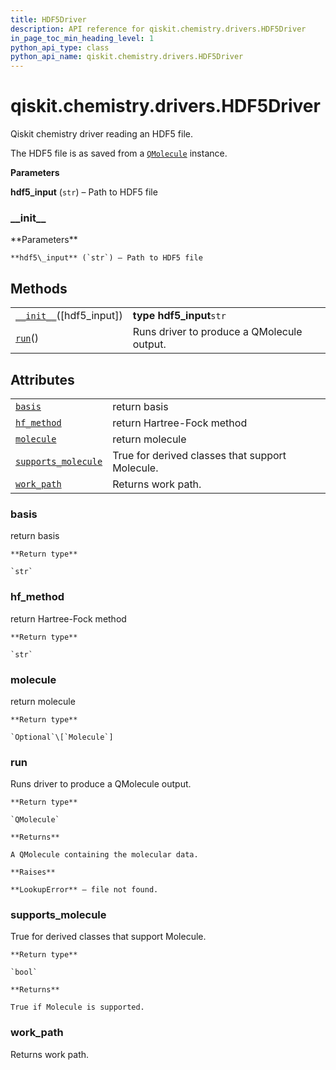 ```yaml
---
title: HDF5Driver
description: API reference for qiskit.chemistry.drivers.HDF5Driver
in_page_toc_min_heading_level: 1
python_api_type: class
python_api_name: qiskit.chemistry.drivers.HDF5Driver
---
```


# qiskit.chemistry.drivers.HDF5Driver

<Class id="qiskit.chemistry.drivers.HDF5Driver" isDedicatedPage={true} github="https://github.com/qiskit-community/qiskit-aqua/tree/stable/0.9/qiskit/chemistry/drivers/hdf5d/hdf5driver.py" signature="HDF5Driver(hdf5_input='molecule.hdf5')">
  Qiskit chemistry driver reading an HDF5 file.

  The HDF5 file is as saved from a [`QMolecule`](qiskit.chemistry.QMolecule "qiskit.chemistry.QMolecule") instance.

  **Parameters**

  **hdf5\_input** (`str`) – Path to HDF5 file

  ### \_\_init\_\_

  <Function id="qiskit.chemistry.drivers.HDF5Driver.__init__" name="__init__" signature="__init__(hdf5_input='molecule.hdf5')">
    **Parameters**

    **hdf5\_input** (`str`) – Path to HDF5 file
  </Function>

  ## Methods

  |                                                                                                                            |                                            |
  | -------------------------------------------------------------------------------------------------------------------------- | ------------------------------------------ |
  | [`__init__`](#qiskit.chemistry.drivers.HDF5Driver.__init__ "qiskit.chemistry.drivers.HDF5Driver.__init__")(\[hdf5\_input]) | **type hdf5\_input**`str`                  |
  | [`run`](#qiskit.chemistry.drivers.HDF5Driver.run "qiskit.chemistry.drivers.HDF5Driver.run")()                              | Runs driver to produce a QMolecule output. |

  ## Attributes

  |                                                                                                                                       |                                                 |
  | ------------------------------------------------------------------------------------------------------------------------------------- | ----------------------------------------------- |
  | [`basis`](#qiskit.chemistry.drivers.HDF5Driver.basis "qiskit.chemistry.drivers.HDF5Driver.basis")                                     | return basis                                    |
  | [`hf_method`](#qiskit.chemistry.drivers.HDF5Driver.hf_method "qiskit.chemistry.drivers.HDF5Driver.hf_method")                         | return Hartree-Fock method                      |
  | [`molecule`](#qiskit.chemistry.drivers.HDF5Driver.molecule "qiskit.chemistry.drivers.HDF5Driver.molecule")                            | return molecule                                 |
  | [`supports_molecule`](#qiskit.chemistry.drivers.HDF5Driver.supports_molecule "qiskit.chemistry.drivers.HDF5Driver.supports_molecule") | True for derived classes that support Molecule. |
  | [`work_path`](#qiskit.chemistry.drivers.HDF5Driver.work_path "qiskit.chemistry.drivers.HDF5Driver.work_path")                         | Returns work path.                              |

  ### basis

  <Function id="qiskit.chemistry.drivers.HDF5Driver.basis" name="basis" signature="property basis">
    return basis

    **Return type**

    `str`
  </Function>

  ### hf\_method

  <Function id="qiskit.chemistry.drivers.HDF5Driver.hf_method" name="hf_method" signature="property hf_method">
    return Hartree-Fock method

    **Return type**

    `str`
  </Function>

  ### molecule

  <Function id="qiskit.chemistry.drivers.HDF5Driver.molecule" name="molecule" signature="property molecule">
    return molecule

    **Return type**

    `Optional`\[`Molecule`]
  </Function>

  ### run

  <Function id="qiskit.chemistry.drivers.HDF5Driver.run" name="run" signature="run()">
    Runs driver to produce a QMolecule output.

    **Return type**

    `QMolecule`

    **Returns**

    A QMolecule containing the molecular data.

    **Raises**

    **LookupError** – file not found.
  </Function>

  ### supports\_molecule

  <Function id="qiskit.chemistry.drivers.HDF5Driver.supports_molecule" name="supports_molecule" signature="property supports_molecule">
    True for derived classes that support Molecule.

    **Return type**

    `bool`

    **Returns**

    True if Molecule is supported.
  </Function>

  ### work\_path

  <Function id="qiskit.chemistry.drivers.HDF5Driver.work_path" name="work_path" signature="property work_path">
    Returns work path.
  </Function>
</Class>

